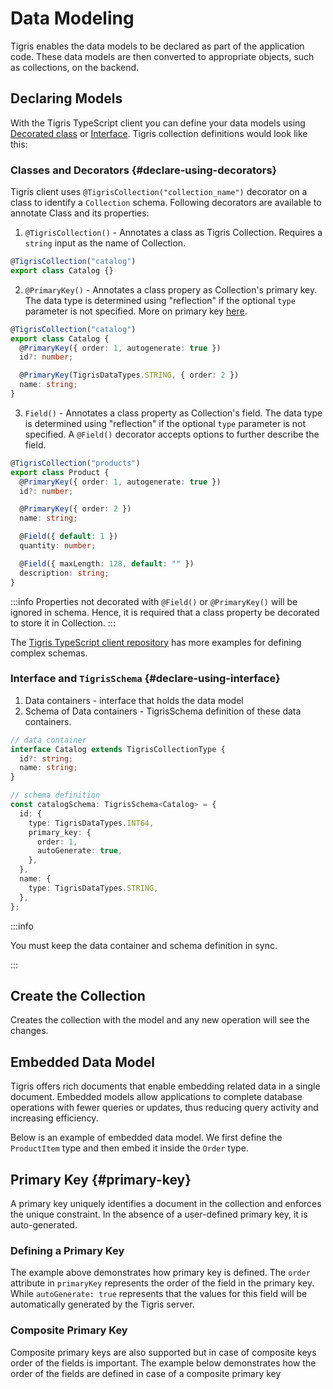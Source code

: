 
# Data Modeling

Tigris enables the data models to be declared as part of the
application code. These data models are then converted to appropriate
objects, such as collections, on the backend.

## Declaring Models

With the Tigris TypeScript client you can define your data models using [Decorated class](#declare-using-decorators)
or [Interface](#declare-using-interface). Tigris collection definitions would look like this:

<TSDataModels
  decoratorExample={decoratorCollectionSource}
  interfaceExample={interfaceCollectionSource}
/>

### Classes and Decorators {#declare-using-decorators}

Tigris client uses `@TigrisCollection("collection_name")` decorator on a class to identify a
`Collection` schema. Following decorators are available to annotate Class and its properties:

1. `@TigrisCollection()` - Annotates a class as Tigris Collection. Requires a `string` input as
   the name of Collection.

```ts
@TigrisCollection("catalog")
export class Catalog {}
```

2. `@PrimaryKey()` - Annotates a class propery as Collection's primary key. The data type is determined
   using "reflection" if the optional `type` parameter is not specified. More on primary key
   [here](#primary-key).

```ts
@TigrisCollection("catalog")
export class Catalog {
  @PrimaryKey({ order: 1, autogenerate: true })
  id?: number;

  @PrimaryKey(TigrisDataTypes.STRING, { order: 2 })
  name: string;
}
```

3. `Field()` - Annotates a class property as Collection's field. The data type is determined using
   "reflection" if the optional `type` parameter is not specified. A `@Field()` decorator accepts options
   to further describe the field.

```ts
@TigrisCollection("products")
export class Product {
  @PrimaryKey({ order: 1, autogenerate: true })
  id?: number;

  @PrimaryKey({ order: 2 })
  name: string;

  @Field({ default: 1 })
  quantity: number;

  @Field({ maxLength: 128, default: "" })
  description: string;
}
```

:::info
Properties not decorated with `@Field()` or `@PrimaryKey()` will be ignored in schema. Hence, it is
required that a class property be decorated to store it in Collection.
:::

The [Tigris TypeScript client repository](https://github.com/tigrisdata/tigris-client-ts/tree/main/src/__tests__/fixtures/schema)
has more examples for defining complex schemas.

### Interface and `TigrisSchema` {#declare-using-interface}

1. Data containers - interface that holds the data model
2. Schema of Data containers - TigrisSchema definition of these data containers.

```ts
// data container
interface Catalog extends TigrisCollectionType {
  id?: string;
  name: string;
}

// schema definition
const catalogSchema: TigrisSchema<Catalog> = {
  id: {
    type: TigrisDataTypes.INT64,
    primary_key: {
      order: 1,
      autoGenerate: true,
    },
  },
  name: {
    type: TigrisDataTypes.STRING,
  },
};
```

:::info

You must keep the data container and schema definition in sync.

:::

## Create the Collection

Creates the collection with the model and any new operation will see the changes.

<TSDataModels
  decoratorExample={decoratorCreateSource}
  interfaceExample={interfaceCreateSource}
/>

## Embedded Data Model

Tigris offers rich documents that enable embedding related data in a single
document. Embedded models allow applications to complete database operations
with fewer queries or updates, thus reducing query activity and increasing
efficiency.

Below is an example of embedded data model. We first define the `ProductItem`
type and then embed it inside the `Order` type.

<TSDataModels
  decoratorExample={decoratorEmbeddedSource}
  interfaceExample={interfaceEmbeddedSource}
/>

## Primary Key {#primary-key}

A primary key uniquely identifies a document in the collection and enforces
the unique constraint. In the absence of a user-defined primary key, it is
auto-generated.

### Defining a Primary Key

The example above demonstrates how primary key is defined. The `order`
attribute in `primaryKey` represents the order of the field in the primary key.
While `autoGenerate: true` represents that the values for this field will be
automatically generated by the Tigris server.

### Composite Primary Key

Composite primary keys are also supported but in case of composite keys
order of the fields is important. The example below demonstrates
how the order of the fields are defined in case of a composite primary key

<TSDataModels
  decoratorExample={decoratorCompositeSource}
  interfaceExample={interfaceCompositeSource}
/>
